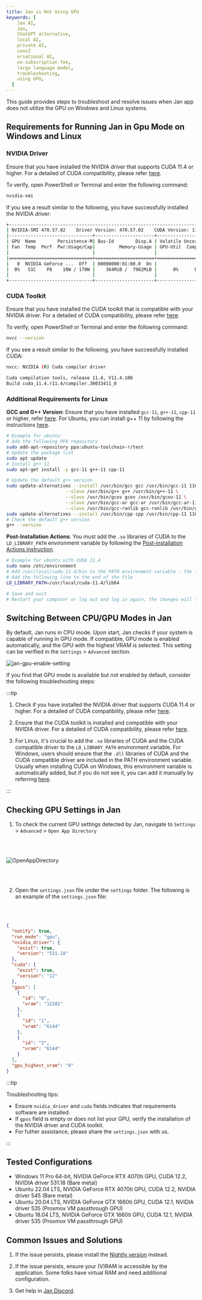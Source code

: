 ```yaml
---
title: Jan is Not Using GPU
keywords: [
    Jan AI,
    Jan,
    ChatGPT alternative,
    local AI,
    private AI,
    convZ
    ersational AI,
    no-subscription fee,
    large language model,
    troubleshooting,
    using GPU,
  ]
---
```


This guide provides steps to troubleshoot and resolve issues when Jan app does not utilize the GPU on Windows and Linux systems.

## Requirements for Running Jan in Gpu Mode on Windows and Linux

### NVIDIA Driver

Ensure that you have installed the NVIDIA driver that supports CUDA 11.4 or higher. For a detailed of CUDA compatibility, please refer [here](https://docs.nvidia.com/deploy/cuda-compatibility/index.html#binary-compatibility__table-toolkit-driver).

To verify, open PowerShell or Terminal and enter the following command:

```bash
nvidia-smi
```

If you see a result similar to the following, you have successfully installed the NVIDIA driver:

```bash
+-----------------------------------------------------------------------------+
| NVIDIA-SMI 470.57.02    Driver Version: 470.57.02    CUDA Version: 11.4     |
|-------------------------------+----------------------+----------------------+
| GPU  Name        Persistence-M| Bus-Id        Disp.A | Volatile Uncorr. ECC |
| Fan  Temp  Perf  Pwr:Usage/Cap|         Memory-Usage | GPU-Util  Compute M. |
|                               |                      |               MIG M. |
|===============================+======================+======================|
|   0  NVIDIA GeForce ...  Off  | 00000000:01:00.0  On |                  N/A |
|  0%   51C    P8    10W / 170W |    364MiB /  7982MiB |      0%      Default |
|                               |                      |                  N/A |
+-------------------------------+----------------------+----------------------+
```

### CUDA Toolkit

Ensure that you have installed the CUDA toolkit that is compatible with your NVIDIA driver. For a detailed of CUDA compatibility, please refer [here](https://docs.nvidia.com/deploy/cuda-compatibility/index.html#binary-compatibility__table-toolkit-driver).

To verify, open PowerShell or Terminal and enter the following command:

```bash
nvcc --version
```

If you see a result similar to the following, you have successfully installed CUDA:

```bash
nvcc: NVIDIA (R) Cuda compiler driver

Cuda compilation tools, release 11.4, V11.4.100
Build cuda_11.4.r11.4/compiler.30033411_0
```

### Additional Requirements for Linux

**GCC and G++ Version**: Ensure that you have installed `gcc-11`, `g++-11`, `cpp-11` or higher, refer [here](https://gcc.gnu.org/projects/cxx-status.html#cxx17). For Ubuntu, you can install g++ 11 by following the instructions [here](https://linuxconfig.org/how-to-switch-between-multiple-gcc-and-g-compiler-versions-on-ubuntu-20-04-lts-focal-fossa).

```bash
# Example for ubuntu
# Add the following PPA repository
sudo add-apt-repository ppa:ubuntu-toolchain-r/test
# Update the package list
sudo apt update
# Install g++ 11
sudo apt-get install -y gcc-11 g++-11 cpp-11

# Update the default g++ version
sudo update-alternatives --install /usr/bin/gcc gcc /usr/bin/gcc-11 110 \
                      --slave /usr/bin/g++ g++ /usr/bin/g++-11 \
                      --slave /usr/bin/gcov gcov /usr/bin/gcov-11 \
                      --slave /usr/bin/gcc-ar gcc-ar /usr/bin/gcc-ar-11 \
                      --slave /usr/bin/gcc-ranlib gcc-ranlib /usr/bin/gcc-ranlib-11
sudo update-alternatives --install /usr/bin/cpp cpp /usr/bin/cpp-11 110
# Check the default g++ version
g++ --version
```

**Post-Installation Actions**: You must add the `.so` libraries of CUDA to the `LD_LIBRARY_PATH` environment variable by following the [Post-installation Actions instruction](https://docs.nvidia.com/cuda/cuda-installation-guide-linux/index.html#post-installation-actions).

```bash
# Example for ubuntu with CUDA 11.4
sudo nano /etc/environment
# Add /usr/local/cuda-11.4/bin to the PATH environment variable - the first line
# Add the following line to the end of the file
LD_LIBRARY_PATH=/usr/local/cuda-11.4/lib64

# Save and exit
# Restart your computer or log out and log in again, the changes will take effect
```

## Switching Between CPU/GPU Modes in Jan

By default, Jan runs in CPU mode. Upon start, Jan checks if your system is capable of running in GPU mode. If compatible, GPU mode is enabled automatically, and the GPU with the highest VRAM is selected. This setting can be verified in the `Settings` > `Advanced` section.

![jan-gpu-enable-setting](../../../static/img/usage/jan-gpu-enable-setting.png)

If you find that GPU mode is available but not enabled by default, consider the following troubleshooting steps:

:::tip

1. Check if you have installed the NVIDIA driver that supports CUDA 11.4 or higher. For a detailed of CUDA compatibility, please refer [here](https://docs.nvidia.com/deploy/cuda-compatibility/index.html#binary-compatibility__table-toolkit-driver).

2. Ensure that the CUDA toolkit is installed and compatible with your NVIDIA driver. For a detailed of CUDA compatibility, please refer [here](https://docs.nvidia.com/deploy/cuda-compatibility/index.html#binary-compatibility__table-toolkit-driver).

3. For Linux, it's crucial to add the `.so` libraries of CUDA and the CUDA compatible driver to the `LD_LIBRARY_PATH` environment variable. For Windows, users should ensure that the `.dll` libraries of CUDA and the CUDA compatible driver are included in the PATH environment variable. Usually when installing CUDA on Windows, this environment variable is automatically added, but if you do not see it, you can add it manually by referring [here](https://docs.nvidia.com/cuda/cuda-installation-guide-microsoft-windows/index.html#environment-setup).

:::

## Checking GPU Settings in Jan

1. To check the current GPU settings detected by Jan, navigate to `Settings` > `Advanced` > `Open App Directory`

<br></br>

![OpenAppDirectory](../../../static/img/usage/jan-open-home-directory.png)

<br></br>

2. Open the `settings.json` file under the `settings` folder. The following is an example of the `settings.json` file:

<br></br>

```json title="~/jan/settings/settings.json"
{
  "notify": true,
  "run_mode": "gpu",
  "nvidia_driver": {
    "exist": true,
    "version": "531.18"
  },
  "cuda": {
    "exist": true,
    "version": "12"
  },
  "gpus": [
    {
      "id": "0",
      "vram": "12282"
    },
    {
      "id": "1",
      "vram": "6144"
    },
    {
      "id": "2",
      "vram": "6144"
    }
  ],
  "gpu_highest_vram": "0"
}
```

:::tip

Troubleshooting tips:

- Ensure `nvidia_driver` and `cuda` fields indicates that requirements software are installed.
- If `gpus` field is empty or does not list your GPU, verify the installation of the NVIDIA driver and CUDA toolkit.
- For futher assistance, please share the `settings.json` with us.

:::

## Tested Configurations

- Windows 11 Pro 64-bit, NVIDIA GeForce RTX 4070ti GPU, CUDA 12.2, NVIDIA driver 531.18 (Bare metal)
- Ubuntu 22.04 LTS, NVIDIA GeForce RTX 4070ti GPU, CUDA 12.2, NVIDIA driver 545 (Bare metal)
- Ubuntu 20.04 LTS, NVIDIA GeForce GTX 1660ti GPU, CUDA 12.1, NVIDIA driver 535 (Proxmox VM passthrough GPU)
- Ubuntu 18.04 LTS, NVIDIA GeForce GTX 1660ti GPU, CUDA 12.1, NVIDIA driver 535 (Proxmox VM passthrough GPU)

## Common Issues and Solutions

1. If the issue persists, please install the [Nightly version](/install/nightly) instead.

2. If the issue persists, ensure your (V)RAM is accessible by the application. Some folks have virtual RAM and need additional configuration.

3. Get help in [Jan Discord](https://discord.gg/mY69SZaMaC).
